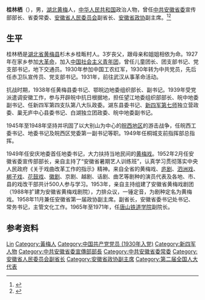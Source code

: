 '''桂林栖'''（{{bd|1913年|7月8日|1971年|8月28日}}），男，[[湖北|湖北]][[黄梅县|黄梅]]人，[[中华人民共和国|中华人民共和国]]政治人物，曾任[[中共安徽省委|中共安徽省委]]宣传部部长、省委常委、[[安徽省人民委员会|安徽省人民委员会]]副省长、[[安徽省政协|安徽省政协]]副主席。<ref>{{Cite book|title=中华人民共和国职官志|author=何虎生, 李耀东, 向常福主编|publisher=中国社会出版社|year=2003|isbn=9787800883934|location=北京|pages=}}</ref><ref>{{Cite book|title=安徽百科全书|author=《安徽百科全书》编纂工作委员会,《安徽百科全书》编辑委员会编|publisher=南京大学出版社|year=1994|isbn=|location=南京|pages=}}</ref>

== 生平 ==
桂林栖是[[湖北省|湖北省]][[黄梅县|黄梅县]]杉木乡桂畈村人。3岁丧父，跟母亲和姐姐相依为命。1927年在家乡参加[[大革命|大革命]]，加入[[中国社会主义青年团|中国社会主义青年团]]，曾任儿童团长、团支部书记、党支部书记，地下交通员。1930年参加中国工农红军，1930年转为中共党员，先后任赤卫队宣传员、党支部书记。1931年，前往武汉从事革命活动。 

抗战时期，1938年任黄梅县委书记、鄂皖边地委组织部长、副书记。1939年受党派遣调安徽工作，参与开辟皖中抗日根据地，担任望江地委组织部部长、皖中地委副书记、任新四军第四支队第八大队政委。湖东县委书记、[[新四军第七师|新四军第七师]]独立营政委、巢无庐中心县委书记、白湖独立团政委、皖中地委副书记。

1945年至1948年坚持并巩固了以大别山为中心的[[皖西军区|皖西地区]]的游击战争，任皖西工委书记、地委书记及皖西区党委第一副书记等职。1949年任桐城支前指挥部总指挥。

1949年任安庆地委首任地委书记，大力扶持当地民间的[[黄梅戏|黄梅戏]]。1952年2月任安徽省委宣传部部长，亲自主持了“安徽省暑期艺人训练班”，认真学习贯彻落实中央人民政府《关于戏曲改革工作的指示》精神。来自全省的黄梅戏、[[庐剧|庐剧]]、[[泗洲戏|泗洲戏]]、[[梆子戏|梆子戏]]、[[花鼓戏|花鼓戏]]、[[徽剧|徽剧]]、京剧、越剧、话剧、曲艺等剧种的演员代表及各地、市、县的戏改干部共计500人参与学习。1953年，亲自主持组建了安徽省黄梅戏剧团（1988年扩建为安徽省黄梅戏剧院），力排众议，一锤定音，为剧种定名为黄梅戏。1958年11月兼任安徽省第一届政协副主席。副省长，安徽省委书记处书记、常务书记，主管文化工作。1965年至1971年，任[[唐山铁道学院|唐山铁道学院]]副院长。

== 参考资料 ==
{{reflist}}


{{Authority control}}
{{DEFAULTSORT:Gui桂}}
[[Category:桂姓|Lin]]
[[Category:黃梅人|Category:黃梅人]]
[[Category:中国共产党党员_(1930年入党)|Category:中国共产党党员 (1930年入党)]]
[[Category:新四军人物|Category:新四军人物]]
[[Category:中共安徽省委宣傳部部長|Category:中共安徽省委宣傳部部長]]
[[Category:中共安徽省委常委|Category:中共安徽省委常委]]
[[Category:安徽省人民委员会副省长|Category:安徽省人民委员会副省长]]
[[Category:安徽省政协副主席|Category:安徽省政协副主席]]
[[Category:第二届全国人大代表|Category:第二届全国人大代表]]